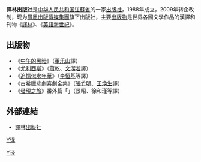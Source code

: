 '''譯林出版社'''是[[中华人民共和国|中华人民共和国]][[江蘇省|江蘇省]]的一家[[出版社|出版社]]，1988年成立，2009年转企改制，现为[[鳳凰出版傳媒集團|鳳凰出版傳媒集團]]旗下出版社，主要[[出版物|出版物]]是世界各國文學作品的漢譯和刊物《[[譯林|譯林]]》、《[[英語新世紀|英語新世紀]]》。

== 出版物 ==
* 《[[中午的黑暗|中午的黑暗]]》（[[董乐山|董乐山]]譯）
* 《[[尤利西斯|尤利西斯]]》（[[蕭乾|蕭乾]]、[[文潔若|文潔若]]譯）
* 《[[追憶似水年華|追憶似水年華]]》（[[李恒基|李恒基]]等譯）
* 《古希臘悲劇喜劇全集》（[[張竹明|張竹明]]、[[王煥生|王煥生]]譯）
* 《[[發現之旅叢書|發現之旅]]》番外篇「{{lang|fr|[[發現之旅叢書#番外|Découvertes Gallimard Texto]]}}」（景昭、徐和瑾等譯）

== 外部連結 ==
* [http://www.yilin.com/ 譯林出版社]{{Wayback|url=http://www.yilin.com/ |date=20100212231521 }}

[[category:1988年成立的公司|Y译]]
[[Category:中华人民共和国出版社|Y译]]